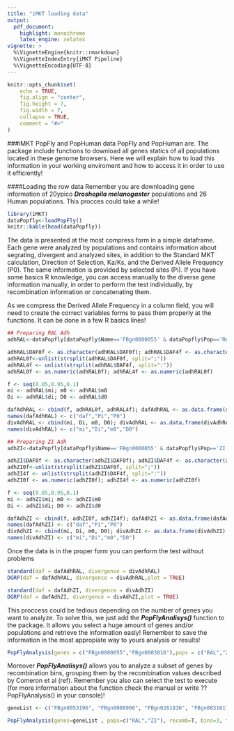 ```yaml
---
title: "iMKT loading data"
output: 
  pdf_document:
    highlight: monochrome
    latex_engine: xelatex
vignette: >
  %\VignetteEngine{knitr::rmarkdown}
  %\VignetteIndexEntry{iMKT Pipeline}
  %\VignetteEncoding{UTF-8}
---
```

```r
knitr::opts_chunk$set(
	echo = TRUE,
	fig.align = "center",
	fig.height = 7,
	fig.width = 7,
	collapse = TRUE,
	comment = "#>"
)
```

###iMKT PopFly and PopHuman data
PopFly and PopHuman are. The package include functions to download all genes statics of all populations located in these genome browsers. Here we will explain how to load this information in your working enviroment and how to access it in order to use it efficiently!

####Loading the row data
Remember you are downloading gene information of 20ypico ***Droshopila melanogaster*** populations and 26 Human populations. This procces could take a while!
```r
library(iMKT)
dataPopfly<-loadPopFly()
knitr::kable(head(dataPopfly))
```

The data is presented at the most compress form in a simple dataframe. Each gene were analyzed by populations and contains information about segrating, divergent and analyzed sites, in addition to the Standard MKT calculation, Direction of Selection, Ka/Ks, and the Derived Allele Frequency (P0). The same information is provided by selected sites (Pi). If you have some basics R knowledge, you can access manually to the diverse gene information manually, in order to perform the test individually, by recombination information or concatenating them.

As we compress the Derived Allele Frequency in a column field, you will need to create the correct variables forms to pass them properly at the functions. It can be done in a few R basics lines!

```r
## Preparing RAL Adh
adhRAL<-dataPopfly[dataPopfly$Name=='FBgn0000055' & dataPopfly$Pop=='RAL',]

adhRAL$DAF0f <- as.character(adhRAL$DAF0f); adhRAL$DAF4f <- as.character(adhRAL$DAF4f)
adhRAL0f<-unlist(strsplit(adhRAL$DAF0f, split=";"))
adhRAL4f <- unlist(strsplit(adhRAL$DAF4f, split=":"))
adhRAL0f <- as.numeric(adhRAL0f); adhRAL4f <- as.numeric(adhRAL0f)

f <- seq(0.05,0.95,0.1)
mi <- adhRAL$mi; m0 <- adhRAL$m0
Di <- adhRAL$di; D0 <- adhRAL$d0

dafAdhRAL <- cbind(f, adhRAL0f, adhRAL4f); dafAdhRAL <- as.data.frame(dafAdhRAL)
names(dafAdhRAL) <- c("daf","Pi","P0")
divAdhRAL <- cbind(mi, Di, m0, D0); divAdhRAL <- as.data.frame(divAdhRAL)
names(divAdhRAL) <- c("mi","Di","m0","D0")

## Preparing ZI Adh
adhZI<-dataPopfly[dataPopfly$Name=='FBgn0000055' & dataPopfly$Pop=='ZI',]

adhZI$DAF0f <- as.character(adhZI$DAF0f); adhZI$DAF4f <- as.character(adhZI$DAF4f)
adhZI0f<-unlist(strsplit(adhZI$DAF0f, split=";"))
adhZI4f <- unlist(strsplit(adhZI$DAF4f, split=":"))
adhZI0f <- as.numeric(adhZI0f); adhZI4f <- as.numeric(adhZI0f)

f <- seq(0.05,0.95,0.1)
mi <- adhZI$mi; m0 <- adhZI$m0
Di <- adhZI$di; D0 <- adhZI$d0

dafAdhZI <- cbind(f, adhZI0f, adhZI4f); dafAdhZI <- as.data.frame(dafAdhZI)
names(dafAdhZI) <- c("daf","Pi","P0")
divAdhZI <- cbind(mi, Di, m0, D0); divAdhZI <- as.data.frame(divAdhZI)
names(divAdhZI) <- c("mi","Di","m0","D0")
```
Once the data is in the proper form you can perform the test without problems


```r
standard(daf = dafAdhRAL, divergence = divAdhRAL)
DGRP(daf = dafAdhRAL, divergence = divAdhRAL,plot = TRUE)
```

```r
standard(daf = dafAdhZI, divergence = divAdhZI)
DGRP(daf = dafAdhZI, divergence = divAdhZI,plot = TRUE)
```

This proccess could be tedious depending on the number of genes you want to analyze. To solve this, we just add the ***PopFlyAnalisys()*** function to the package. It allows you select a huge amount of genes and/or populations and retrieve the information easly! Remember to save the information in the most appropiate way to yours analysis or results!

```r
PopFlyAnalysis(genes = c("FBgn0000055","FBgn0003016"),pops = c("RAL","ZI","FR"),recomb = F)
```

Moreover ***PopFlyAnalisys()*** allows you to analyze a subset of genes by recombination bins, grouping them by the recombination values described by Comeron et al (ref). Remember you also can select the test to execute (for more information about the function check the manual or write ??PopFlyAnalysis() in your console)!

```r
geneList <- c("FBgn0053196", "FBgn0086906", "FBgn0261836", "FBgn0031617","FBgn0260965", "FBgn0028899", "FBgn0052580", "FBgn0036181","FBgn0263077", "FBgn0013733", "FBgn0031857", "FBgn0037836")

PopFlyAnalysis(genes=geneList , pops=c("RAL","ZI"), recomb=T, bins=3, test="DGRP")
```






















